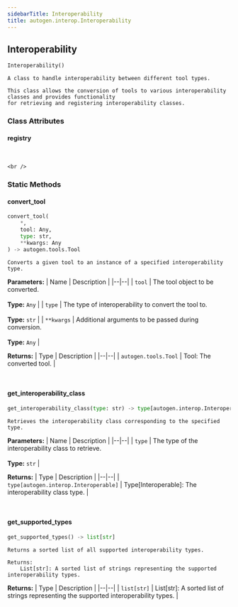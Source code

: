 ```yaml
---
sidebarTitle: Interoperability
title: autogen.interop.Interoperability
---
```

<h2 id="autogen.interop.Interoperability" class="doc doc-heading">
    <code class="doc-symbol doc-symbol-heading doc-symbol-class"></code>
    <span class="doc doc-object-name doc-class-name">Interoperability</span>
</h2>

```python
Interoperability()
```

    A class to handle interoperability between different tool types.
    
    This class allows the conversion of tools to various interoperability classes and provides functionality
    for retrieving and registering interoperability classes.

### Class Attributes

<code class="doc-symbol doc-symbol-heading doc-symbol-attribute"></code>
#### registry
<br />

    <br />

### Static Methods

<code class="doc-symbol doc-symbol-heading doc-symbol-method"></code>
#### convert_tool

```python
convert_tool(
    *,
    tool: Any,
    type: str,
    **kwargs: Any
) -> autogen.tools.Tool
```

    Converts a given tool to an instance of a specified interoperability type.

<b>Parameters:</b>
| Name | Description |
|--|--|
| `tool` | The tool object to be converted.<br/><br/>**Type:** `Any` |
| `type` | The type of interoperability to convert the tool to.<br/><br/>**Type:** `str` |
| `**kwargs` | Additional arguments to be passed during conversion.<br/><br/>**Type:** `Any` |

<b>Returns:</b>
| Type | Description |
|--|--|
| `autogen.tools.Tool` | Tool: The converted tool. |

<br />

<code class="doc-symbol doc-symbol-heading doc-symbol-method"></code>
#### get_interoperability_class

```python
get_interoperability_class(type: str) -> type[autogen.interop.Interoperable]
```

    Retrieves the interoperability class corresponding to the specified type.

<b>Parameters:</b>
| Name | Description |
|--|--|
| `type` | The type of the interoperability class to retrieve.<br/><br/>**Type:** `str` |

<b>Returns:</b>
| Type | Description |
|--|--|
| `type[autogen.interop.Interoperable]` | Type[Interoperable]: The interoperability class type. |

<br />

<code class="doc-symbol doc-symbol-heading doc-symbol-method"></code>
#### get_supported_types

```python
get_supported_types() -> list[str]
```

    Returns a sorted list of all supported interoperability types.
    
    Returns:
        List[str]: A sorted list of strings representing the supported interoperability types.

<b>Returns:</b>
| Type | Description |
|--|--|
| `list[str]` | List[str]: A sorted list of strings representing the supported interoperability types. |

<br />